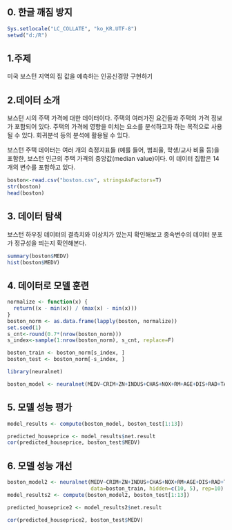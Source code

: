 ## 0. 한글 깨짐 방지  
```r
Sys.setlocale("LC_COLLATE", "ko_KR.UTF-8")
setwd("d:/R")
```
## 1.주제 

 미국 보스턴 지역의 집 값을 예측하는 인공신경망 구현하기

## 2.데이터 소개 

보스턴 시의 주택 가격에 대한 데이터이다. 
주택의 여러가진 요건들과 주택의 가격 정보가 포함되어 있다. 주택의 가격에 영향을 미치는 요소를 분석하고자 하는 목적으로 사용될 수 있다. 회귀분석 등의 분석에 활용될 수 있다. 

보스턴 주택 데이터는 여러 개의 측정지표들 (예를 들어, 범죄율, 학생/교사 비율 등)을 포함한, 보스턴 인근의 주택 가격의 중앙값(median value)이다. 이 데이터 집합은 14개의 변수를 포함하고 있다. 

```r
boston<-read.csv("boston.csv", stringsAsFactors=T)
str(boston)
head(boston)
```


## 3. 데이터 탐색 

보스턴 하우징 데이터의 결측치와 이상치가 있는지 확인해보고 종속변수의 데이터 분포가 정규성을 띄는지 확인해본다.

```r
summary(boston$MEDV)
hist(boston$MEDV)
```

## 4. 데이터로 모델 훈련 

```r
normalize <- function(x) {
  return((x - min(x)) / (max(x) - min(x)))
}
boston_norm <- as.data.frame(lapply(boston, normalize))
set.seed(1)
s_cnt<-round(0.7*(nrow(boston_norm)))
s_index<-sample(1:nrow(boston_norm), s_cnt, replace=F)

boston_train <- boston_norm[s_index, ]
boston_test <- boston_norm[-s_index, ]

library(neuralnet)

boston_model <- neuralnet(MEDV~CRIM+ZN+INDUS+CHAS+NOX+RM+AGE+DIS+RAD+TAX+PTRATIO+B+LSTAT, data=boston_train, hidden=10)
```

## 5. 모델 성능 평가 

```r
model_results <- compute(boston_model, boston_test[1:13])

predicted_houseprice <- model_results$net.result
cor(predicted_houseprice, boston_test$MEDV)
```

## 6. 모델 성능 개선 

```r
boston_model2 <- neuralnet(MEDV~CRIM+ZN+INDUS+CHAS+NOX+RM+AGE+DIS+RAD+TAX+PTRATIO+B+LSTAT, 
                           data=boston_train, hidden=c(10, 5), rep=10)
model_results2 <- compute(boston_model2, boston_test[1:13])

predicted_houseprice2 <- model_results2$net.result

cor(predicted_houseprice2, boston_test$MEDV)
```